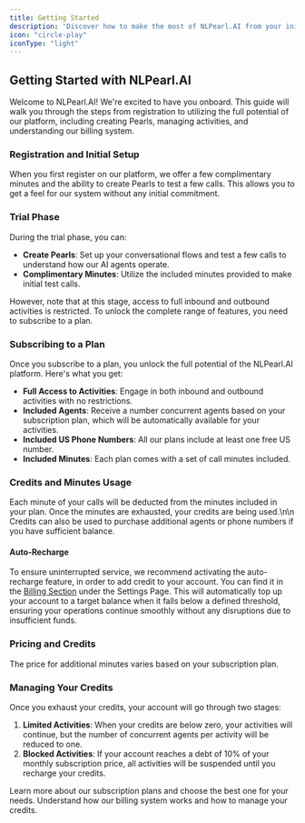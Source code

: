 ```yaml
---
title: Getting Started
description: 'Discover how to make the most of NLPearl.AI from your initial registration to full platform utilization.'
icon: "circle-play"
iconType: "light"
---
```



## Getting Started with NLPearl.AI

Welcome to NLPearl.AI! We're excited to have you onboard. This guide will walk you through the steps from registration to utilizing the full potential of our platform, including creating Pearls, managing activities, and understanding our billing system.

### Registration and Initial Setup

When you first register on our platform, we offer a few complimentary minutes and the ability to create Pearls to test a few calls. This allows you to get a feel for our system without any initial commitment.

### Trial Phase

During the trial phase, you can:

- **Create Pearls**: Set up your conversational flows and test a few calls to understand how our AI agents operate.
- **Complimentary Minutes**: Utilize the included minutes provided to make initial test calls.

However, note that at this stage, access to full inbound and outbound activities is restricted. To unlock the complete range of features, you need to subscribe to a plan.

### Subscribing to a Plan

Once you subscribe to a plan, you unlock the full potential of the NLPearl.AI platform. Here's what you get:

- **Full Access to Activities**: Engage in both inbound and outbound activities with no restrictions.
- **Included Agents**: Receive a number concurrent agents based on your subscription plan, which will be automatically available for your activities.
- **Included US Phone Numbers**: All our plans include at least one free US number.
- **Included Minutes**: Each plan comes with a set of call minutes included.

### Credits and Minutes Usage

Each minute of your calls will be deducted from the minutes included in your plan. Once the minutes are exhausted, your credits are being used.\n\n
Credits can also be used to purchase additional agents or phone numbers if you have sufficient balance.

#### Auto-Recharge

To ensure uninterrupted service, we recommend activating the auto-recharge feature, in order to add credit to your account. You can find it in the
[Billing Section](https://platform.nlpearl.ai/app/settings/billing) under the Settings Page. This will automatically top up your account to a target balance when it falls below a defined threshold, ensuring your operations continue smoothly without any disruptions due to insufficient funds.

### Pricing and Credits

The price for additional minutes varies based on your subscription plan.

### Managing Your Credits

Once you exhaust your credits, your account will go through two stages:

1. **Limited Activities**: When your credits are below zero, your activities will continue, but the number of concurrent agents per activity will be reduced to one.
2. **Blocked Activities**: If your account reaches a debt of 10% of your monthly subscription price, all activities will be suspended until you recharge your credits.

<CardGroup cols={2}>
  <Card
    title="Subscription Plans"
    icon="credit-card"
    iconType="light"
    href="https://nlpearl.ai/pricing/"
  >
    Learn more about our subscription plans and choose the best one for your needs.
  </Card>
  <Card
    title="Billing and Credits"
    icon="wallet"
    iconType="light"
    href="/pages/billing"
  >
    Understand how our billing system works and how to manage your credits.
  </Card>
</CardGroup>

